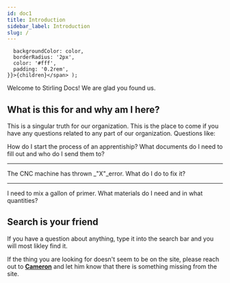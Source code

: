 ---
id: doc1
title: Introduction
sidebar_label: Introduction
slug: /
---

<!-- This is an MDX script that you add a highlight colour to text. Just add the "<Highlight>sample text</Highlight>" and set the Hex Value for your "color" inline, and voila! -->

      backgroundColor: color,
      borderRadius: '2px',
      color: '#fff',
      padding: '0.2rem',
    }}>{children}</span> );

Welcome to <Highlight color="#6B4B85">Stirling Docs!</Highlight> We are glad you found us.

## What is this for and why am I here?

This is a singular truth for our organization. This is the place to come if you have any questions related to any part of our organization. Questions like:


<div class="item shadow--tl">
  <Message
    sx={{
      bg: '#cc6699',
    }}
      >
    How do I start the process of an apprentiship? What documents do I need to fill out and who do I send them to?
  </Message>
</div>

___

<div class="item shadow--tl">
  <Message
  sx={{
      bg: '#cc6699',
    }}
      >
    The CNC machine has thrown _"X"_error. What do I do to fix it?
  </Message>
</div>

___

<div class="item shadow--tl">
  <Message
  sx={{
      bg: '#cc6699',
    }}
      >
    I need to mix a gallon of primer. What materials do I need and in what quantities?
  </Message>
</div>

## Search is your friend

If you have a question about anything, type it into the search bar and you will most likley find it.

If the thing you are looking for doesn't seem to be on the site, please reach out to [**Cameron**](mailto:cameron@stirlingwoodworks.com) and let him know that there is something missing from the site.